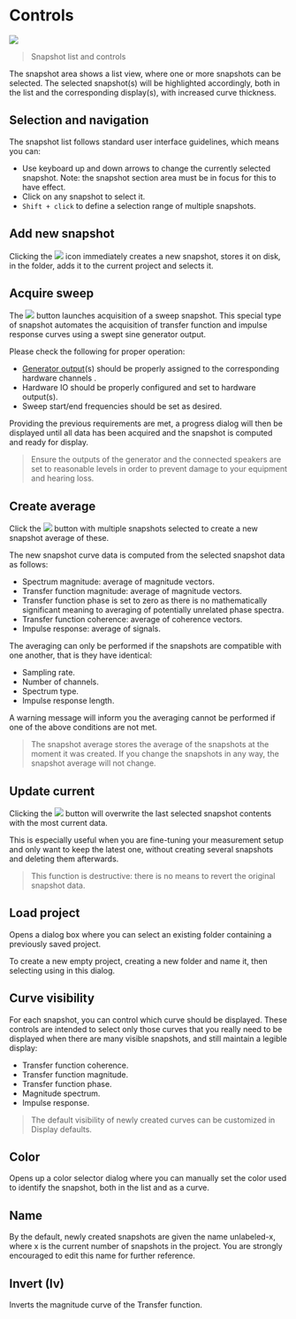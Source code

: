 # Controls
![](https://media.githubusercontent.com/media/FLUX-SE/doc_images/main/Analyzer/Snapshots/Main.png)

> Snapshot list and controls

The snapshot area shows a list view, where one or more snapshots can be selected.
The selected snapshot(s) will be highlighted accordingly, both in the list and the corresponding display(s), with increased curve thickness.

## Selection and navigation
The snapshot list follows standard user interface guidelines, which means you can:

* Use keyboard up and down arrows to change the currently selected snapshot.
Note: the snapshot section area must be in focus for this to have effect.
* Click on any snapshot to select it.
* <code>Shift + click</code> to define a selection range of multiple snapshots.

## Add new snapshot
Clicking the ![](https://media.githubusercontent.com/media/FLUX-SE/doc_images/main/Analyzer/Snapshots/CreateSnapshot.png) icon immediately creates a new snapshot, stores it on disk, in the folder, adds it to the current project and selects it.

## Acquire sweep
The ![](https://media.githubusercontent.com/media/FLUX-SE/doc_images/main/Analyzer/Generic/Sweep.png) button launches acquisition of a sweep snapshot. 
This special type of snapshot automates the acquisition of transfer function and impulse response curves using a swept sine generator output.

Please check the following for proper operation:

* [Generator output](12_Signal_generator_01_Signal_types.md)(s) should be properly assigned to the corresponding hardware channels .
* Hardware IO should be properly configured and set to hardware output(s).
* Sweep start/end frequencies should be set as desired.

Providing the previous requirements are met, a progress dialog will then be displayed until all data has been acquired and the snapshot is computed and ready for display.

> Ensure the outputs of the generator and the connected speakers are set to reasonable levels in order to prevent damage to your equipment and hearing loss.

## Create average
Click the ![](https://media.githubusercontent.com/media/FLUX-SE/doc_images/main/Analyzer/Generic/Average.png) button with multiple snapshots selected to create a new snapshot average of these.

The new snapshot curve data is computed from the selected snapshot data as follows:

* Spectrum magnitude: average of magnitude vectors.
* Transfer function magnitude: average of magnitude vectors.
* Transfer function phase is set to zero as there is no mathematically significant meaning to averaging of potentially unrelated phase spectra.
* Transfer function coherence: average of coherence vectors.
* Impulse response: average of signals.


The averaging can only be performed if the snapshots are compatible with one another, that is they have identical:

* Sampling rate.
* Number of channels.
* Spectrum type.
* Impulse response length.


A warning message will inform you the averaging cannot be performed if one of the above conditions are not met.

> The snapshot average stores the average of the snapshots at the moment it was created.
> If you change the snapshots in any way, the snapshot average will not change.

## Update current
Clicking the ![](https://media.githubusercontent.com/media/FLUX-SE/doc_images/main/Analyzer/Generic/Update.png) button will overwrite the last selected snapshot contents with the most current data.

This is especially useful when you are fine-tuning your measurement setup and only want to keep the latest one, without creating several snapshots and deleting them afterwards.

> This function is destructive: there is no means to revert the original
snapshot data.

## Load project
Opens a dialog box where you can select an existing folder containing a previously saved project.

To create a new empty project, creating a new folder and name it, then selecting using in this dialog.

## Curve visibility
For each snapshot, you can control which curve should be displayed. These controls are intended to select only those curves that you really need to be displayed when there are many visible snapshots, and still maintain a legible display:

* Transfer function coherence.
* Transfer function magnitude.
* Transfer function phase.
* Magnitude spectrum.
* Impulse response.

> The default visibility of newly created curves can be customized in Display defaults.

## Color
Opens up a color selector dialog where you can manually set the color used to identify the snapshot, both in the list and as a curve.

## Name
By the default, newly created snapshots are given the name <c>unlabeled-x</c>, where <c>x</c> is the current number of snapshots in the project. You are strongly encouraged to edit this name for further reference.

## Invert (Iv)
Inverts the magnitude curve of the Transfer function.

<!-- LIVEVERSION-->
<!-- TODO: Load IR, not documentated  -->
